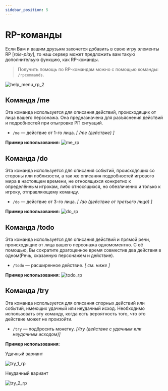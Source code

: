 ```yaml
---
sidebar_position: 5
---
```


# RP-команды

Если Вам и вашим друзьям захочется добавить в свою игру элементы RP [*role-play*], то наш сервер может предложить вам такую дополнительую функцию, как RP-команды.

>Получить помощь по RP-командам можно с помощью команды: `/rpcommands`.

![help_menu_rp_2](/features/help_menu_rp_2.png)

## **Команда /me**

Эта команда используется для описания действий, происходящих от лица вашего персонажа.
Она предназначена для разъяснения действий и подробностей при отыгровке РП ситуаций.

* `/me` — действие от 1-го лица. *[ /me (действие) ]*

**Пример использования:**
![me_rp](/features/me_rp.png)

## **Команда /do**

Эта команда используется для описания событий, происходящих со стороны или поблизости, а так же описания подробностей игрового мира в настоящем времени, не относящихся конкретно к определённым игрокам, либо относящихся, но обезличенно и только к игроку, отправляющему команду.


* `/do` — действие от 3-го лица. *[ /do (действие от третьего лица) ]*

**Пример использования:**
![do_rp](/features/do_rp.png)

## **Команда /todo**

Эта команда используется для описания действий и прямой речи, происходящие от лица вашего персонажа одномоментно.
С её помощью, Вы сократите драгоценное время совместив два действия в одном(Речь, сказанную персонажем и действие).

* `/todo` — расширенное действие. *[ см. ниже ]*

**Пример использования:**
![todo_rp](/features/todo_rp.png)


## **Команда /try**

Эта команда используется для описания спорных действий или событий, имеющих удачный или неудачный исход.
Необходимо использовать эту команду, когда есть вероятность того, что это действие может не произойти.

* `/try` — подбросить монетку. *[/try (действие с удачным или неудачным исходом)]*

**Пример использования:**

Удачный вариант

![try_1_rp](/features/try_1_rp.png)

Неудачный вариант

![try_2_rp](/features/try_2_rp.png)
